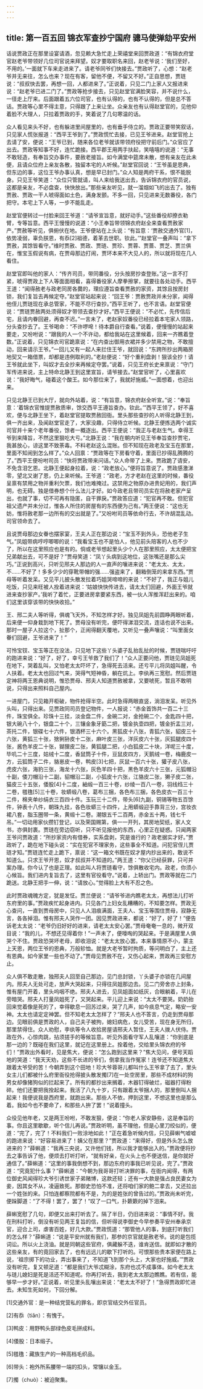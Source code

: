 ```yaml
---
---
---
```

title: 第一百五回 锦衣军查抄宁国府 骢马使弹劾平安州
---



话说贾政正在那里设宴请酒，忽见赖大急忙走上荣禧堂来回贾政道：“有锦衣府堂官赵老爷带领好几位司官说来拜望。奴才要取职名来回，赵老爷说：‘我们至好，不用的。’一面就下车来走进来了。请老爷同爷们快接去。”贾政听了，心想：“赵老爷并无来往，怎么也来？现在有客，留他不便，不留又不好。”正自思想，贾琏说：“叔叔快去罢，再想一回，人都进来了。”正说着，只见二门上家人又报进来说：“赵老爷已进二门了。”贾政等抢步接去，只见赵堂官满脸笑容，并不说什么，一径走上厅来。后面跟着五六位司官，也有认得的，也有不认得的，但是总不答话。贾政等心里不得主意，只得跟了上来让坐。众亲友也有认得赵堂官的，见他仰着脸不大理人，只拉着贾政的手，笑着说了几句寒温的话。

众人看见来头不好，也有躲进里间屋里的，也有垂手侍立的。贾政正要带笑叙话，只见家人慌张报道：“西平王爷到了。”贾政慌忙去接，已见王爷进来。赵堂官抢上去请了安，便说：“王爷已到，随来各位老爷就该带领府役把守前后门。”众官应了出去。贾政等知事不好，连忙跪接。西平郡王用两手扶起，笑嘻嘻的说道：“无事不敢轻造，有奉旨交办事件，要赦老接旨。如今满堂中筵席未散，想有亲友在此未便，且请众位府上亲友各散，独留本宅的人听候。”赵堂官回说：“王爷虽是恩典，但东边的事，这位王爷办事认真，想是早已封门。”众人知是两府干系，恨不能脱身。只见王爷笑道：“众位只管就请，叫人来给我送出去，告诉锦衣府的官员说，这都是亲友，不必盘查，快快放出。”那些亲友听见，就一溜烟如飞的出去了。独有贾赦、贾政一干人唬得面如土色，满身发颤。不多一回，只见进来无数番役，各门把守。本宅上下人等，一步不能乱走。

赵堂官便转过一付脸来回王爷道：“请爷宣旨意，就好动手。”这些番役却撩衣勒臂，专等旨意。西平王慢慢的说道：“小王奉旨带领锦衣府赵全来查看贾赦家产。”贾赦等听见，俱俯伏在地。王爷便站在上头说：“有旨意：‘贾赦交通外官[1]，依势凌弱，辜负朕恩，有忝[2]祖德，着革去世职。钦此。’”赵堂官一叠声叫：“拿下贾赦，其馀皆看守。”维时贾赦、贾政、贾琏、贾珍、贾蓉、贾蔷、贾芝、贾兰俱在，惟宝玉假说有病，在贾母那边打闹，贾环本来不大见人的，所以就将现在几人看住。

赵堂官即叫他的家人：“传齐司员，带同番役，分头按房抄查登账。”这一言不打紧，唬得贾政上下人等面面相看，喜得番役家人摩拳擦掌，就要往各处动手。西平王道：“闻得赦老与政老同房各爨的，理应遵旨查看贾赦的家资，其馀且按房封锁，我们复旨去再候定夺。”赵堂官站起来说：“回王爷：贾赦贾政并未分家，闻得他侄儿贾琏现在承总管家，不能不尽行查抄。”西平王听了，也不言语。赵堂官便说：“贾琏贾赦两处须得奴才带领去查抄才好。”西平王便说：“不必忙，先传信后宅，且请内眷回避，再查不迟。”一言未了，老赵家奴番役已经拉着本宅家人领路，分头查抄去了。王爷喝命：“不许啰唣！待本爵自行查看。”说着，便慢慢的站起来要走，又吩咐说：“跟我的人一个不许动，都给我站在这里候着，回来一齐瞧着登数。”正说着，只见锦衣司官跪禀说：“在内查出御用衣裙并多少禁用之物，不敢擅动，回来请示王爷。”一回儿又有一起人来拦住王爷，就回说：“东跨所抄出两箱房地契又一箱借票，却都是违例取利的。”老赵便说：“好个重利盘剥！狠该全抄！请王爷就此坐下，叫奴才去全抄来再候定夺罢。”说着，只见王府长史来禀说：“守门军传进来说，主上特命北静王到这里宣旨，请爷接去。”赵堂官听了，心里喜欢说：“我好晦气，碰着这个酸王。如今那位来了，我就好施威。”一面想着，也迎出来。

只见北静王已到大厅，就向外站着，说：“有旨意，锦衣府赵全听宣。”说：“奉旨意：‘着锦衣官惟提贾赦质审，馀交西平王遵旨查办。钦此。’”西平王领了，好不喜欢，便与北静王坐下，着赵堂官提取贾赦回衙。里头那些查抄的人听得北静王到，俱一齐出来，及闻赵堂官走了，大家没趣，只得侍立听候。北静王便拣选两个诚实司官并十来个老年番役，馀者一概逐出。西平王便说：“我正与老赵生气。幸得王爷到来降旨，不然这里狠吃大亏。”北静王说：“我在朝内听见王爷奉旨查抄贾宅，我甚放心，谅这里不致荼毒。不料老赵这么混账。但不知现在政老及宝玉在那里，里面不知闹到怎么样了。”众人回禀：“贾政等在下房看守着，里面已抄得乱腾腾的了。”西平王便吩咐司员：“快将贾政带来问话。”众人命带了上来。贾政跪了请安，不免含泪乞恩。北静王便起身拉着，说：“政老放心。”便将旨意说了。贾政感激涕零，望北又谢了恩，仍上来听候。王爷道：“政老，方才老赵在这里的时候，番役呈禀有禁用之物并重利欠票，我们也难掩过。这禁用之物原办进贵妃用的，我们声明，也无碍。独是借券想个什么法儿才好。如今政老且带司员实在将赦老家产呈出，也就了事，切不可再有隐匿，自干罪戾。”贾政答应道：“犯官再不敢。但犯官祖父遗产并未分过，惟各人所住的房屋有的东西便为己有。”两王便说：“这也无妨，惟将赦老那一边所有的交出就是了。”又吩咐司员等依命行去，不许胡混乱动。司官领命去了。

且说贾母那边女眷也摆家宴，王夫人正在那边说：“宝玉不到外头，恐他老子生气。”凤姐带病哼哼唧唧的说：“我看宝玉也不是怕人，他见前头陪客的人也不少了，所以在这里照应也是有的。倘或老爷想起里头少个人在那里照应，太太便把宝兄弟献出去，可不是好？”贾母笑道：“凤丫头病到这地位，这张嘴还是那么尖巧。”正说到高兴，只听见邢夫人那边的人一直声的嚷进来说：“老太太、太太，不……不好了！多多少少的穿靴带帽的强……强盗来了，翻箱倒笼的来拿东西。”贾母等听着发呆。又见平儿披头散发拉着巧姐哭啼啼的来说：“不好了，我正与姐儿吃饭，只见来旺被人拴着进来说：‘姑娘快快传进去，请太太们回避，外面王爷就进来查抄家产。’我听了着忙，正要进房拿要紧东西，被一伙人浑推浑赶出来的。咱们这里该穿该带的快快收拾。”

王、邢二夫人等听得，俱魂飞天外，不知怎样才好。独见凤姐先前圆睁两眼听着，后来便一仰身栽到地下死了。贾母没有听完，便吓得涕泪交流，连话也说不出来。那时一屋子人拉这个，扯那个，正闹得翻天覆地，又听见一叠声嚷说：“叫里面女眷们回避，王爷进来了！”

可怜宝钗、宝玉等正在没法，只见地下这些丫头婆子乱抬乱扯的时候，贾琏喘吁吁的跑进来说：“好了，好了，幸亏王爷救了我们了！”众人正要问他，贾琏见凤姐死在地下，哭着乱叫，又怕老太太吓坏了，急得死去活来。还亏平儿将凤姐叫醒，令人扶着。老太太也回过气来，哭得气短神昏，躺在炕上。李纨再三宽慰。然后贾琏定神将两王恩典说明，惟恐贾母、邢夫人知道贾赦被拿，又要唬死，暂且不敢明说，只得出来照料自己屋内。

一进屋门，只见箱开柜破，物件抢得半空。此时急得两眼直竖，淌泪发呆。听见外头叫，只得出来。见贾政同司员登记物件，一人报说：“赤金首饰共一百二十三件，珠宝俱全。珍珠十三挂，淡金盘二件，金碗二对，金抢碗二个，金匙四十把，银大碗八十个，银盘二十个，三镶金象牙筯二把，镀金执壶四把，镀金折盂三对，茶托二件，银碟七十六件，银酒杯三十六个。黑狐皮十八张，青狐六张，貂皮三十六张，黄狐三十张，猞猁狲皮十二张，麻叶皮三张，洋灰皮六十张，灰狐腿皮四十张，酱色羊皮二十张，猢狸皮二张，黄狐腿二把，小白狐皮二十块，洋呢三十度，毕叽二十三度，姑绒十二度，香鼠筒子十件，豆鼠皮四方，天鹅绒一卷，梅鹿皮一方，云狐筒子二件，貉崽皮一卷，鸭皮[3]七把，灰鼠一百六十张，獾子皮八张，虎皮六张，海豹三张，海龙十六张，灰色羊四十把，黑色羊皮六十三张，元狐帽沿十副，倭刀帽沿十二副，貂帽沿二副，小狐皮十六张，江貉皮二张，獭子皮二张，猫皮三十五张，倭股[4]十二度，紬缎一百三十卷，纱绫一百八一卷，羽线绉三十二卷，氆氇[5]三十卷，妆蟒缎八卷，葛布三捆，各色布三捆，各色皮衣一百三十二件，棉夹单纱绢衣三百四十件。玉玩三十二件，带头[6]九副，铜锡等物五百馀件，钟表十八件，朝珠九挂，各色妆蟒三十四件，上用蟒缎迎手靠背三分，宫妆衣裙八套，脂玉圈带一条，黄缎十二卷。潮银五千二百两，赤金五十两，钱七千吊。”一切动用家伙攒钉登记，以及荣国赐第，俱一一开列，其房地契纸，家人文书，亦俱封裹。贾琏在旁边窃听，只不听见报他的东西，心里正在疑惑。只闻两家王爷问贾政道：“所抄家资内有借券，实系盘剥，究是谁行的？政老据实才好。”贾政听了，跪在地下碰头说：“实在犯官不理家务，这些事全不知道。问犯官侄儿贾琏才知。”贾琏连忙走上跪下，禀说：“这一箱文书既在奴才屋内抄出来的，敢说不知道么。只求王爷开恩，奴才叔叔并不知道的。”两王道：“你父已经获罪，只可并案办理。你今认了也是正理。如此叫人将贾琏看守，馀俱散收宅内。政老，你须小心候旨。我们进内复旨去了，这里有官役看守。”说着，上轿出门。贾政等就在二门跪送。北静王把手一伸，说：“请放心。”觉得脸上大有不忍之色。

此时贾政魂魄方定，犹是发怔。贾兰便说：“请爷爷进内瞧老太太，再想法儿打听东府里的事。”贾政疾忙起身进内。只见各门上妇女乱糟糟的，不知要怎样。贾政无心查问，一直到贾母房中，只见人人泪痕满面，王夫人、宝玉等围住贾母，寂静无言，各各掉泪。惟有邢夫人哭作一团。因见贾政进来，都说：“好了，好了！”便告诉老太太说：“老爷仍旧好好的进来，请老太太安心罢。”贾母奄奄一息的，微开双目说：“我的儿，不想还见得着你！”一声未了，便嚎啕的哭起来。于是满屋里人俱哭个不住。贾政恐哭坏老母，即收泪说：“老太太放心罢。本来事情原不小，蒙主上天恩，两位王爷的恩典，万般轸恤。就是大老爷暂时拘质，等问明白了，主上还有恩典。如今家里一些也不动了。”贾母见贾赦不在，又伤心起来，贾政再三安慰方止。

众人俱不敢走散，独邢夫人回至自己那边，见门总封锁，丫头婆子亦锁在几间屋内。邢夫人无处可走，放声大哭起来，只得往凤姐那边去。见二门旁舍亦上封条，惟有屋门开着，里头呜咽不绝。邢夫人进去，见凤姐面如纸灰，合眼躺着，平儿在旁暗哭。邢夫人打量凤姐死了，又哭起来。平儿迎上来说：“太太不要哭。奶奶抬回来觉着像是死的了，幸得歇息一回苏过来，哭了几声，如今痰息气定，略安一安神。太太也请定定神罢。但不知老太太怎样了？”邢夫人也不答言，仍走到贾母那边。见眼前俱是贾政的人，自己夫子被拘，媳妇病危，女儿受苦，现在身无所归，那里禁得住。众人劝慰，李纨等令人收拾房屋请邢夫人暂住，王夫人拨人伏侍。贾政在外，心惊肉跳，拈须搓手的等候旨意。听见外面看守军人乱嚷道：“你到底是那一边的？既碰在我们这里，就记在这里册上。拴着他，交给里头锦衣府的爷们！”贾政出外看时，见是焦大，便说：“怎么跑到这里来？”焦大见问，便号天蹈地的哭道：“我天天劝，这些不长进的爷们，倒拿我当作冤家！连爷还不知道焦大跟着太爷受的苦！今朝弄到这个田地！珍大爷蓉哥儿都叫什么王爷拿了去了，里头女主儿们都被什么府里衙役抢得披头散发擉[7]在一处空房里，那些不成材料的狗男女却像猪狗似的拦起来了。所有的都抄出来搁着，木器钉得破烂，磁器打得粉碎。他们还要把我拴起来。我活了八九十岁，只有跟着太爷捆人的，那里倒叫人捆起来！我便说我是西府里，就跑出来。那些人不依，押到这里，不想这里也是那么着。我如今也不要命了，和那些人拚了罢！”说着撞头。

众役见他年老，又是两王吩咐，不敢发狠，便说：“你老人家安静些，这是奉旨的事。你且这里歇歇，听个信儿再说。”贾政听明，虽不理他，但是心里刀绞似的，便道：“完了，完了！不料我们一败涂地如此！”正在着急听候内信，只见薛蝌气嘘嘘的跑进来说：“好容易进来了！姨父在那里？”贾政道：“来得好，但是外头怎么放进来的？”薛蝌道：“我再三央说，又许他们钱，所以我才能够出入的。”贾政便将抄去之事告诉了他，便烦去打听打听，“就有好亲，在火头上也不便送信，是你就好通信了。”薛蝌道：“这里的事我倒想不到，那边东府的事我已听见说，完了。”贾政道：“究竟犯什么事？”薛蝌道：“今朝为我哥哥打听决罪的事，在衙内闻得，有两位御史风闻得珍大爷引诱世家子弟赌博，这款还轻；还有一大款是强占良民妻女为妾，因其女不从，凌逼致死。那御史恐怕不准，还将咱们家的鲍二拿去，又还拉出一个姓张的来。只怕连都察院都有不是，为的是姓张的曾告过的。”贾政尚未听完，便跺脚道：“了不得！罢了，罢了！”叹了一口气，扑簌簌的掉下泪来。

薛蝌宽慰了几句，即便又出来打听去了。隔了半日，仍旧进来说：“事情不好。我在刑科打听，倒没有听见两王复旨的信，但听得说李御史今早参奏平安州奉承京官，迎合上司，虐害百姓，好几大款。”贾政慌道：“那管他人的事，到底打听我们的怎么样？”薛蝌道：“说是平安州就有我们，那参的京官就是赦老爷。说的是包揽词讼。所以火上浇油。就是同朝这些官府，俱藏躲不迭，谁肯送信。就即如才散的这些亲友，有的竟回家去了，也有远远儿的歇下打听的。可恨那些贵本家便在路上说，‘祖宗掷下的功业，弄出事来了，不知道飞到那个头上，大家也好施威。’”贾政没有听完，复又顿足道：“都是我们大爷忒糊涂，东府也忒不成事体。如今老太太与琏儿媳妇是死是活还不知道呢。你再打听去，我到老太太那边瞧瞧。若有信，能够早一步才好。”正说着，听见里头乱嚷出来说：“老太太不好了！”急得贾政即忙进去。未知生死如何，下回分解。

[1]交通外官：是一种结党营私的罪名，即京官结交外任官员。

[2]有忝（tiǎn）：有愧于。

[3]鸭皮：用野鸭头部绿色皮毛拼成料。

[4]倭股：日本缎子。

[5]氆氇：藏族生产的一种高档毛织品。

[6]带头：袍外所系腰带一端的扣头，常镶以金玉。

[7]擉（chuò）：被迫聚集。